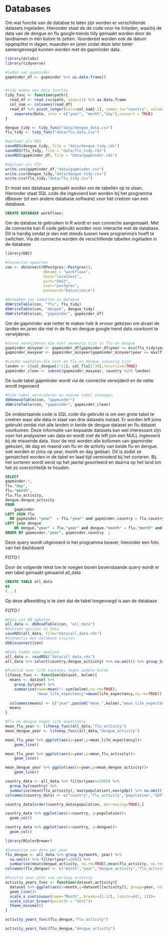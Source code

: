 # Databases


Om wat functie van de databse te laten zijn worden er verschillende datasets ingeladen. Hieronder staat de de code voor he tinladen, waarbij de data van de dengue en flu google trends tidy gemaakt worden door de landnamen in één kolom te zetten. Voorderest worden ook de datum opgesplitst in dagen, maanden en jaren zodat deze later beter samengevoegd kunnen worden met de gapminder data.
```r
library(dslabs)
library(tidyverse)

#laden van gapminder
gapminder_df <- gapminder %>% as.data.frame()


#tidy maken van data functie
tidy_func <- function(path){
  read_df <- read.csv(path, skip=11) %>% as.data.frame
  col_nam <- colnames(read_df)
  read_df %>% pivot_longer(cols=col_nam[-1], names_to="country", values_to=paste0("activity")) %>%
    separate(Date, into = c("year", "month","day"),convert = TRUE)
}

dengue_tidy <- tidy_func("data/dengue_data.csv")
flu_tidy <- tidy_func("data/flu_data.csv")

#opslaan als RDS
saveRDS(dengue_tidy, file = "data/dengue_tidy.rds")
saveRDS(flu_tidy, file = "data/flu_tidy.rds")
saveRDS(gapminder_df, file = "data/gapminder.rds")

#opslaan als CSV
write.csv(gapminder_df,"data/gapminder.csv")
write.csv(dengue_tidy,"data/dengue_tidy.csv")
write.csv(flu_tidy,"data/flu_tidy.csv")

```

Er moet een database gemaakt worden om de tabellen op te slaan. Hieronder staat SQL code die ingevoerd kan worden bij het programma dBeaver (of een andere database software) voor het creëren van een database.
```sql
CREATE DATABASE workflows;
```

Om de databse te gebruiken in R wordt er een connectie aangemaakt. Met de connectie kan R code gebruikt worden voor interactie met de database. Dit is handig omdat je dan niet steeds tussen twee programma's hoeft te switchen. Via de connectie worden de verschillende tabellen ingeladen in de database
```r
library(DBI)

#Connectie opzetten
con <- dbConnect(RPostgres::Postgres(), 
                 dbname = "workflows", 
                 host="localhost", 
                 port="5432", 
                 user="postgres",
                 password="Datascience")

#Aanmaken van tabellen in databse
dbWriteTable(con, "flu", flu_tidy)
dbWriteTable(con, "dengue", dengue_tidy)
dbWriteTable(con, "gapminder", gapminder_df)
```

Om de gapminder wat netter te maken heb ik ervoor gekozen om alvast de landen en jaren die niet in de flu en dengue google trend data voorkomt te verwijderen. 
```r
#Jaren verwijderen die niet aanwezig zijn in flu en dengue
gapminder_minyear <- gapminder_df[gapminder_df$year >= min(flu_tidy$year), ]
gapminder_maxyear <- gapminder_minyear[gapminder_minyear$year <= max(flu_tidy$year), ]

#Landen weghalen die niet en flu en dengue aanwezig zijn
landen <- c(col_dengue[2:11], col_flu[2:30],recursive=TRUE)
gapminder_clean <- subset(gapminder_maxyear, country %in% landen)
```

De oude tabel gapminder wordt via de connectie verwijderd en de nette wordt ingevoerd
```r
#Oude tabel verwijderen en nieuwe tabel invoegen
dbRemoveTable(con, "gapminder")
dbWriteTable(con, "gapminder", gapminder_clean)
```

De ondesrtaande code is SQL code die gebruikt is om een grote tabel te creëren waar alle data in staat van drie datasets instaat. Er worden left joins gebruikt omdat niet alle landen in beide de dengue dataset en flu dataset voorkomen. Deze informatie van bepaalde datasets kan wel interessant zijn voor het analyseren van data en wordt met de left join een NULL ingevoerd bij de missende data. Voor de rest worden alle kollomen van gapminder gekozen, de dag en maand van flu en de activity van beide flu en dengue. ook worden er joins op year, month en day gedaan. Dit is zodat ze gematched worden in de tabel en laad tijd verminderd bij het sorteren.
Bij het sorteren wordt eerst op het jaartal gesorteerd en daarna op het land om het zo overzichtelijk te houden.

```sql
SELECT
gapminder.*,
flu."day",
flu."month",
flu.flu_activity,
dengue.dengue_activity
FROM
    gapminder 
LEFT JOIN flu  
  ON gapminder."year"  = flu."year" and gapminder.country = flu.country 
LEFT join dengue
	ON dengue."year" = flu."year" and dengue."month" = flu."month" and dengue."day" = flu."day" and dengue.country = flu.country 
ORDER BY gapminder."year", gapminder.country  ;
```
Deze query wordt uitgevoerd in het programma beaver, hieronder een foto van het dashboard

FOTO !

Door de volgende tekst toe te voegen boven bovenstaande query wordt er een tabel gemaakt genaamd all_data
```sql
CREATE TABLE all_data
AS
(...)


```

Op deze afbeelding is te zien dat de tabel toegevoegd is aan de database

FOTO !

```r
#Data uit DB ophalen
all_data <- dbReadTable(con, "all_data")
#Dataset opslaan in data 
saveRDS(all_data, file="data/all_data.rds")
#Connectie met database sluiten
dbDisconnect(con) 

```

```r
#Data laden voor analyse
all_data <- readRDS("data/all_data.rds")
all_data %>% select(country,dengue_activity) %>% na.omit() %>% group_by(country) %>% summarise(mean(dengue_activity))
```


```r
#Functie voor life exptancy tegen andere kolom
lifeexp_func <- function(dataset, kolom){
  means <- dataset %>%
    group_by(year) %>% 
    summarise(naam=mean(!! sym(kolom),na.rm=TRUE),
              "mean_life_expectancy"=mean(life_expectancy,na.rm=TRUE))
  
  colnames(means) <- c("year",paste0("mean_",kolom),"mean_life_expectancy")
  means
}

#Flu en dengue tegen life expactancy
mean_flu_year <- lifeexp_func(all_data,"flu_activity")
mean_dengue_year <- lifeexp_func(all_data,"dengue_activity")

```

```r
mean_flu_year %>% ggplot(aes(x=year,y=mean_life_expectancy))+
    geom_line()
```

```r
mean_flu_year %>% ggplot(aes(x=year,y=mean_flu_activity))+
    geom_line()
```

```r
mean_dengue_year %>% ggplot(aes(x=year,y=mean_dengue_activity))+
    geom_line()

```

```r
country_data <- all_data %>% filter(year==2008) %>% 
  group_by(country) %>% 
  summarise(mean(flu_activity), max(population),max(gdp)) %>% na.omit()
colnames(country_data) <- c("country","flu_activity","population","GDP")

country_data[order(country_data$population, decreasing=TRUE),]
```

```r
country_data %>% ggplot(aes(x=country, y=population))+
  geom_col()
```

```r
country_data %>% ggplot(aes(x=country, y=dengue))+
  geom_col()
```

```r
library(RColorBrewer)

#Summarise van data per year 
flu_dengue <- all_data %>% group_by(month, year) %>% 
  na.omit() %>% filter(year!=2002) %>% 
  summarise(mean(dengue_activity, na.rm=TRUE),mean(flu_activity, na.rm=TRUE))
colnames(flu_dengue) <- c("month","year","dengue_activity","flu_activity")

#Functie voor plot van verloop activity
activity_years_func <- function(dataset,activity){
  dataset %>% ggplot(aes(x=month,y=dataset[[activity]], group=year, color=factor(year)))+
  geom_line()+
  scale_x_continuous(name="Month", breaks=(1:12), limits=c(1, 12))+
  scale_color_brewer(palette = "Set1")+
  theme_minimal()
}
```

```r

activity_years_func(flu_dengue,"flu_activity")
```

```r

activity_years_func(flu_dengue,"dengue_activity")

```
